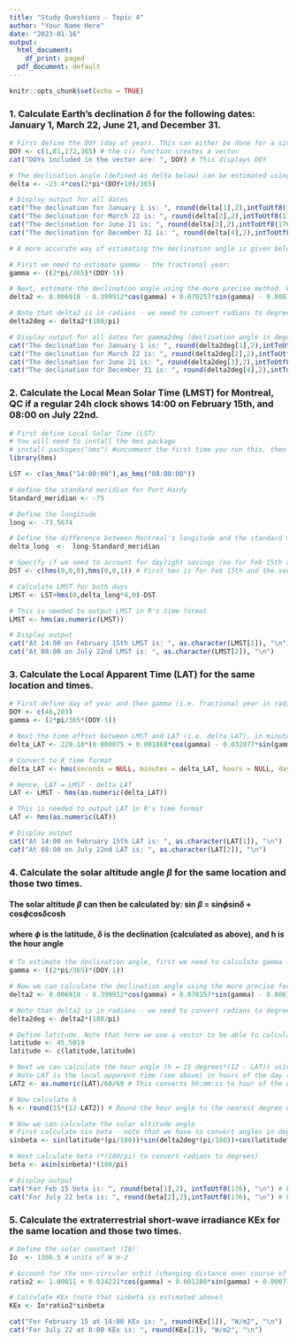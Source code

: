 ```yaml
---
title: "Study Questions - Topic 4"
author: "Your Name Here"
date: "2023-01-16"
output:
  html_document:
    df_print: paged
  pdf_document: default
---
```


```r
knitr::opts_chunk$set(echo = TRUE)
```

### 1. Calculate Earth’s declination $\delta$ for the following dates: January 1, March 22, June 21, and December 31.

```r
# First define the DOY (day of year). This can either be done for a single day (i.e. a single value), or can be written as a vector (i.e. as shown below)
DOY <- c(1,81,172,365) # the c() function creates a vector
cat("DOYs included in the vector are: ", DOY) # This displays DOY
```

```r
# The declination angle (defined as delta below) can be estimated using the simplified equation in Topic 4, Slide 7
delta <- -23.4*cos(2*pi*(DOY+10)/365)
```


```r
# Display output for all dates 
cat("The declination for January 1 is: ", round(delta[1],2),intToUtf8(176), "\n") # intToUtf8(176) is the symbol for degree
cat("The declination for March 22 is: ", round(delta[2],2),intToUtf8(176), "\n")
cat("The declination for June 21 is: ", round(delta[3],2),intToUtf8(176), "\n")
cat("The declination for December 31 is: ", round(delta[4],2),intToUtf8(176), "\n")
```

```r
# A more accurate way of estimating the declination angle is given below

# First we need to estimate gamma - the fractional year:
gamma <- ((2*pi/365)*(DOY-1))

# Next, estimate the declination angle using the more precise method. We will call this variable delta2 
delta2 <- 0.006918 - 0.399912*cos(gamma) + 0.070257*sin(gamma) - 0.006758*cos(2*gamma) + 0.000907*sin(2*gamma) - 0.002697*cos(3*gamma) + 0.00148*sin(3*gamma)

# Note that delta2 is in radians - we need to convert radians to degrees
delta2deg <- delta2*(180/pi)
```


```r
# Display output for all dates for gamma2deg (declination angle in degrees) - note that the answers are close to the output above for delta, but differ slightly
cat("The declination for January 1 is: ", round(delta2deg[1],2),intToUtf8(176), "\n")
cat("The declination for March 22 is: ", round(delta2deg[2],2),intToUtf8(176), "\n")
cat("The declination for June 21 is: ", round(delta2deg[3],2),intToUtf8(176), "\n")
cat("The declination for December 31 is: ", round(delta2deg[4],2),intToUtf8(176), "\n")
```

### 2. Calculate the Local Mean Solar Time (LMST) for Montreal, QC if a regular 24h clock shows 14:00 on February 15th, and 08:00 on July 22nd.

```r
# First define Local Solar Time (LST)
# You will need to install the hms package 
# install.packages("hms") #uncomment the first time you run this, then comment out again
library(hms)

LST <- c(as_hms("14:00:00"),as_hms("08:00:00"))

# define the standard meridian for Port Hardy
Standard_meridian <- -75

# Define the longitude
long <- -73.5674

# Define the difference between Montreal's longitude and the standard meridian
delta_long  <-  long-Standard_meridian

# Specify if we need to account for daylight savings (no for Feb 15th and yes for July 22nd - see answer key for more details)
DST <- c(hms(0,0,0),hms(0,0,1)) # First hms is for Feb 15th and the second hms is July 22nd to take into account daylight savings

# Calculate LMST for both days
LMST <- LST+hms(0,delta_long*4,0)-DST

# This is needed to output LMST in R's time format
LMST <- hms(as.numeric(LMST))

# Display output
cat("At 14:00 on February 15th LMST is: ", as.character(LMST[1]), "\n")
cat("At 08:00 on July 22nd LMST is: ", as.character(LMST[2]), "\n")
```

### 3. Calculate the Local Apparent Time (LAT) for the same location and times.

```r
# First define day of year and then gamma (i.e. fractional year in radians as described in Q1)
DOY <- c(46,203)
gamma <- (2*pi/365*(DOY-1))
```


```r
# Next the time offset between LMST and LAT (i.e. delta_LAT), in minutes can be calculated using the formula given in Topic 4, Slide 12
delta_LAT <- 229.18*(0.000075 + 0.001868*cos(gamma) - 0.032077*sin(gamma) - 0.014615*cos(2*gamma) - 0.040849*sin(2*gamma))

# Convert to R time format 
delta_LAT <- hms(seconds = NULL, minutes = delta_LAT, hours = NULL, days = NULL)
```


```r
# Hence, LAT = LMST - delta_LAT
LAT <- LMST - hms(as.numeric(delta_LAT))

# This is needed to output LAT in R's time format
LAT <- hms(as.numeric(LAT))

# Display output
cat("At 14:00 on February 15th LAT is: ", as.character(LAT[1]), "\n")
cat("At 08:00 on July 22nd LAT is: ", as.character(LAT[2]), "\n")
```

### 4. Calculate the solar altitude angle $\beta$ for the same location and those two times.

#### The solar altitude $\beta$ can then be calculated by: sin $\beta$ = sin$\phi$sin$\delta$ + cos$\phi$cos$\delta$cosh
#### where $\phi$ is the latitude, $\delta$ is the declination (calculated as above), and h is the hour angle


```r
# To estimate the declination angle, first we need to calculate gamma - the fractional year. Note that we have to reculate gamma here since we are using different DOYs from Q1.
gamma <- ((2*pi/365)*(DOY-1))

# Now we can calculate the declination angle using the more precise formulation
delta2 <- 0.006918 - 0.399912*cos(gamma) + 0.070257*sin(gamma) - 0.006758*cos(2*gamma) + 0.000907*sin(2*gamma) - 0.002697*cos(3*gamma) + 0.00148*sin(3*gamma)

# Note that delta2 is in radians - we need to convert radians to degrees
delta2deg <- delta2*(180/pi)

# Define latitude. Note that here we use a vector to be able to calculate the solar altitude angle for both days
latitude <- 45.5019
latitude <- c(latitude,latitude)

# Next we can calculate the hour angle (h = 15 degrees*(12 - LAT)) using LAT estimated above. 
# Note LAT is the local apparent time (see above) in hours of the day (with minutes as a fraction of an hour). This can be calculated using the following:
LAT2 <- as.numeric(LAT)/60/60 # This converts hh:mm:ss to hour of the day

# Now calculate h
h <- round(15*(12-LAT2)) # Round the hour angle to the nearest degree using round()

# Now we can calculate the solar altitude angle
# First calculate sin beta - note that we have to convert angles in degrees to radians (multiply degrees by (pi/180))
sinbeta <- sin(latitude*(pi/180))*sin(delta2deg*(pi/180))+cos(latitude*(pi/180))*cos(delta2deg*(pi/180))*cos(h*(pi/180))

# Next calculate beta (*(180/pi) to convert radians to degrees)
beta <- asin(sinbeta)*(180/pi)

# Display output
cat("For Feb 15 beta is: ", round(beta[1],2), intToUtf8(176), "\n") # beta is rounded to 2 decimal points (using round() function)
cat("For July 22 beta is: ", round(beta[2],2),intToUtf8(176), "\n") # beta is rounded to 2 decimal points (using round() function)
```

### 5. Calculate the extraterrestrial short-wave irradiance KEx for the same location and those two times.

```r
# Define the solar constant (I0):
Io  <- 1366.5 # units of W m-2

# Account for the non-circular orbit (changing distance over course of a year) (note gamma is calculated above)
ratio2 <- 1.00011 + 0.034221*cos(gamma) + 0.001280*sin(gamma) + 0.000719*cos(2*gamma) + 0.000077*sin(2*gamma)

# Calculate KEx (note that sinbeta is estimated above)
KEx <- Io*ratio2*sinbeta

cat("For February 15 at 14:00 KEx is: ", round(KEx[1]), "W/m2", "\n")
cat("For July 22 at 8:00 KEx is: ", round(KEx[2]), "W/m2", "\n")
```


